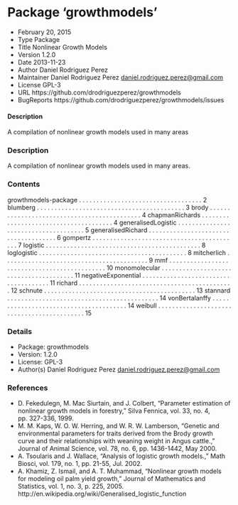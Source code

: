 Package ‘growthmodels’
============================
* February 20, 2015
* Type Package
* Title Nonlinear Growth Models
* Version 1.2.0
* Date 2013-11-23
* Author Daniel Rodriguez Perez
* Maintainer Daniel Rodriguez Perez <daniel.rodriguez.perez@gmail.com>
* License GPL-3
* URL https://github.com/drodriguezperez/growthmodels
* BugReports https://github.com/drodriguezperez/growthmodels/issues

#### Description 
A compilation of nonlinear growth models used in many areas



### Description
A compilation of nonlinear growth models used in many areas.

### Contents
growthmodels-package . . . . . . . . . . . . . . . . . . . . . . . . . . . . . . . . . . . 2
blumberg . . . . . . . . . . . . . . . . . . . . . . . . . . . . . . . . . . . . . . . . . . 3
brody . . . . . . . . . . . . . . . . . . . . . . . . . . . . . . . . . . . . . . . . . . . . 4
chapmanRichards . . . . . . . . . . . . . . . . . . . . . . . . . . . . . . . . . . . . . . 4
generalisedLogistic . . . . . . . . . . . . . . . . . . . . . . . . . . . . . . . . . . . . . 5
generalisedRichard . . . . . . . . . . . . . . . . . . . . . . . . . . . . . . . . . . . . . 6
gompertz . . . . . . . . . . . . . . . . . . . . . . . . . . . . . . . . . . . . . . . . . . 7
logistic . . . . . . . . . . . . . . . . . . . . . . . . . . . . . . . . . . . . . . . . . . . . 8
loglogistic . . . . . . . . . . . . . . . . . . . . . . . . . . . . . . . . . . . . . . . . . . 8
mitcherlich . . . . . . . . . . . . . . . . . . . . . . . . . . . . . . . . . . . . . . . . . 9
mmf . . . . . . . . . . . . . . . . . . . . . . . . . . . . . . . . . . . . . . . . . . . . . 10
monomolecular . . . . . . . . . . . . . . . . . . . . . . . . . . . . . . . . . . . . . . . 11
negativeExponential . . . . . . . . . . . . . . . . . . . . . . . . . . . . . . . . . . . . . 11
richard . . . . . . . . . . . . . . . . . . . . . . . . . . . . . . . . . . . . . . . . . . . . 12
schnute . . . . . . . . . . . . . . . . . . . . . . . . . . . . . . . . . . . . . . . . . . . 13
stannard . . . . . . . . . . . . . . . . . . . . . . . . . . . . . . . . . . . . . . . . . . . 14
vonBertalanffy . . . . . . . . . . . . . . . . . . . . . . . . . . . . . . . . . . . . . . . 14
weibull . . . . . . . . . . . . . . . . . . . . . . . . . . . . . . . . . . . . . . . . . . . 15


### Details
* Package: growthmodels
* Version: 1.2.0
* License: GPL-3
* Author(s) Daniel Rodriguez Perez <daniel.rodriguez.perez@gmail.com>

### References
* D. Fekedulegn, M. Mac Siurtain, and J. Colbert, "Parameter estimation of nonlinear growth models
in forestry," Silva Fennica, vol. 33, no. 4, pp. 327-336, 1999.
* M. M. Kaps, W. O. W. Herring, and W. R. W. Lamberson, "Genetic and environmental parameters
for traits derived from the Brody growth curve and their relationships with weaning weight in Angus
cattle.," Journal of Animal Science, vol. 78, no. 6, pp. 1436-1442, May 2000.
* A. Tsoularis and J. Wallace, "Analysis of logistic growth models.," Math Biosci, vol. 179, no. 1,
pp. 21-55, Jul. 2002.
* A. Khamiz, Z. Ismail, and A. T. Muhammad, "Nonlinear growth models for modeling oil palm yield
growth," Journal of Mathematics and Statistics, vol. 1, no. 3, p. 225, 2005.
http://en.wikipedia.org/wiki/Generalised_logistic_function

